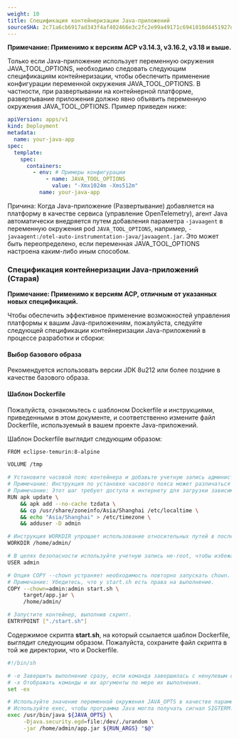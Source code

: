 ```yaml
---
weight: 10
title: Спецификация контейнеризации Java-приложений
sourceSHA: 2c71a6cb6917ad343f4af402466e3c2fc2e99a49171c6941010d4451927d1d33
---
```


**Примечание: Применимо к версиям ACP v3.14.3, v3.16.2, v3.18 и выше.**

Только если Java-приложение использует переменную окружения JAVA\_TOOL\_OPTIONS, необходимо следовать следующим спецификациям контейнеризации, чтобы обеспечить применение конфигурации переменной окружения JAVA\_TOOL\_OPTIONS. В частности, при развертывании на контейнерной платформе, развертывание приложения должно явно объявить переменную окружения JAVA\_TOOL\_OPTIONS. Пример приведен ниже:

```yaml
apiVersion: apps/v1
kind: Deployment
metadata:
  name: your-java-app
spec:
  template:
    spec:
      containers:
        - env: # Примеры конфигурации
            - name: JAVA_TOOL_OPTIONS
              value: "-Xmx1024m -Xms512m"
          name: your-java-app
```

Причина: Когда Java-приложение (Развертывание) добавляется на платформу в качестве сервиса (управление OpenTelemetry), агент Java автоматически внедряется путем добавления параметра `-javaagent` в переменную окружения pod `JAVA_TOOL_OPTIONS`, например, `-javaagent:/otel-auto-instrumentation-java/javaagent.jar`. Это может быть переопределено, если переменная JAVA\_TOOL\_OPTIONS настроена каким-либо иным способом.

### <span id="java-old">Спецификация контейнеризации Java-приложений (Старая)</span>

**Примечание: Применимо к версиям ACP, отличным от указанных новых спецификаций.**

Чтобы обеспечить эффективное применение возможностей управления платформы к вашим Java-приложениям, пожалуйста, следуйте следующей спецификации контейнеризации Java-приложений в процессе разработки и сборки:

#### **Выбор базового образа**

Рекомендуется использовать версии JDK 8u212 или более поздние в качестве базового образа.

#### **Шаблон Dockerfile**

Пожалуйста, ознакомьтесь с шаблоном Dockerfile и инструкциями, приведенными в этом документе, и соответственно измените файл Dockerfile, используемый в вашем проекте Java-приложений.

Шаблон Dockerfile выглядит следующим образом:

```bash
FROM eclipse-temurin:8-alpine

VOLUME /tmp

# Установите часовой пояс контейнера и добавьте учетную запись администратора, также создайте его домашний каталог.
# Примечание: Инструкция по установке часового пояса может различаться в зависимости от операционной системы базового образа.
# Примечание: Этот шаг требует доступа к интернету для загрузки зависимостей. Если вы находитесь в изолированной внутренней сети, рассмотрите возможность использования публичного базового образа для выполнения этого шага.
RUN apk update \
    && apk add --no-cache tzdata \
    && cp /usr/share/zoneinfo/Asia/Shanghai /etc/localtime \
    && echo "Asia/Shanghai" > /etc/timezone \
    && adduser -D admin

# Инструкция WORKDIR упрощает использование относительных путей в последующих инструкциях для упрощения сценария.
WORKDIR /home/admin/

# В целях безопасности используйте учетную запись не-root, чтобы избежать выполнения команд, таких как apt-get.
USER admin

# Опция COPY --chown устраняет необходимость повторно запускать chown.
# Примечание: Убедитесь, что у start.sh есть права на выполнение.
COPY --chown=admin:admin start.sh \
     target/app.jar \
     /home/admin/

# Запустите контейнер, выполнив скрипт.
ENTRYPOINT ["./start.sh"]
```

Содержимое скрипта **start.sh**, на который ссылается шаблон Dockerfile, выглядит следующим образом. Пожалуйста, сохраните файл скрипта в той же директории, что и Dockerfile.

```bash
#!/bin/sh

# -e Завершить выполнение сразу, если команда завершилась с ненулевым статусом.
# -x Отображать команды и их аргументы по мере их выполнения.
set -ex

# Используйте значение переменной окружения JAVA_OPTS в качестве параметра запуска для службы JAVA, автоматически заменяя его значением переменной окружения JAVA_OPTS в текущей среде во время выполнения.
# Используйте exec, чтобы программа Java могла получать сигнал SIGTERM.
exec /usr/bin/java ${JAVA_OPTS} \
     -Djava.security.egd=file:/dev/./urandom \
     -jar /home/admin/app.jar ${RUN_ARGS} "$@"
```
